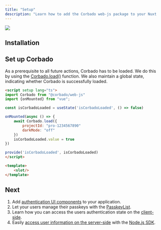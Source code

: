 ```yaml
---
title: "Setup"
description: "Learn how to add the Corbado web-js package to your Nuxt.js application."
---
```



<a href="https://app.corbado.com/integration-guides/nuxtjs" target="_blank">
  <img noZoom src="https://github.com/user-attachments/assets/7859201b-a345-4b68-b336-6e2edcc6577b" />
</a>

## Installation

<Installation />

## Set up Corbado

As a prerequisite to all future actions, Corbado has to be loaded.
We do this by using the [Corbado.load()](/corbado-complete/fullstack-integration/nuxt-js) function.
We also maintain a global state, indicating whether Corbado is successfully loaded.

```html layouts/default.vue
<script setup lang="ts">
import Corbado from "@corbado/web-js"
import {onMounted} from "vue";

const isCorbadoLoaded = useState('isCorbadoLoaded', () => false)

onMounted(async () => {
    await Corbado.load({
        projectId: "pro-1234567890"
        darkMode: "off"
    })
    isCorbadoLoaded.value = true
})

provide('isCorbadoLoaded', isCorbadoLoaded)
</script>

<template>
    <slot/>
</template>
```

<CorbadoProviderReference isWebJS={true} />

## Next

1. Add [authentication UI components](/corbado-complete/fullstack-integration/nuxt-js/corbadoauth) to your application.
2. Let your users manage their passkeys with the [PasskeyList](/corbado-complete/fullstack-integration/nuxt-js/passkeylist).
3. Learn how you can access the users authentication state on the [client-side](/corbado-complete/fullstack-integration/nuxt-js/authentication-state-client).
4. Easily [access user information on the server-side](/corbado-complete/fullstack-integration/nuxt-js/authentication-state-server)
with the [Node.js SDK](/corbado-complete/backend-integration/node-js-sdk).